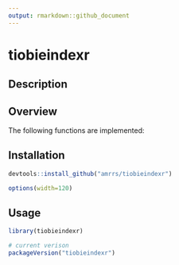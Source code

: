```yaml
---
output: rmarkdown::github_document
---
```


# tiobieindexr

## Description

## Overview

The following functions are implemented:

## Installation

```r
devtools::install_github("amrrs/tiobieindexr")
```

```r
options(width=120)
```

## Usage

```r
library(tiobieindexr)

# current verison
packageVersion("tiobieindexr")

```

